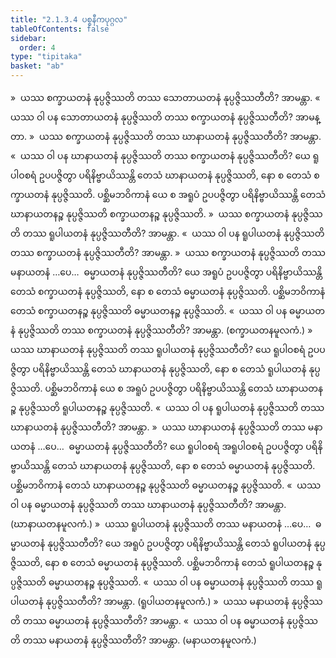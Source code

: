 ```yaml
---
title: "2.1.3.4 ပစ္စနီကပုဂ္ဂလ"
tableOfContents: false
sidebar:
  order: 4
type: "tipitaka"
basket: "ab"
---
```



<DynamicBreadcrumb />

<Division number="61">

<Paragraph number="611">
»  ယဿ စက္ခာယတနံ နုပ္ပဇ္ဇိဿတိ တဿ သောတာယတနံ နုပ္ပဇ္ဇိဿတီတိ? အာမန္တာ.
</Paragraph>

<Paragraph number="612">
«  ယဿ ဝါ ပန သောတာယတနံ နုပ္ပဇ္ဇိဿတိ တဿ စက္ခာယတနံ နုပ္ပဇ္ဇိဿတီတိ? အာမန္တာ.
</Paragraph>

<Paragraph number="613">
»  ယဿ စက္ခာယတနံ နုပ္ပဇ္ဇိဿတိ တဿ ဃာနာယတနံ နုပ္ပဇ္ဇိဿတီတိ? အာမန္တာ.
</Paragraph>

<Paragraph number="614">
«  ယဿ ဝါ ပန ဃာနာယတနံ နုပ္ပဇ္ဇိဿတိ တဿ စက္ခာယတနံ နုပ္ပဇ္ဇိဿတီတိ?
</Paragraph>

<Paragraph number="615">
ယေ ရူပါဝစရံ ဥပပဇ္ဇိတွာ ပရိနိဗ္ဗာယိဿန္တိ တေသံ ဃာနာယတနံ နုပ္ပဇ္ဇိဿတိ, နော စ တေသံ စက္ခာယတနံ နုပ္ပဇ္ဇိဿတိ. ပစ္ဆိမဘဝိကာနံ ယေ စ အရူပံ ဥပပဇ္ဇိတွာ ပရိနိဗ္ဗာယိဿန္တိ တေသံ ဃာနာယတနဉ္စ နုပ္ပဇ္ဇိဿတိ စက္ခာယတနဉ္စ နုပ္ပဇ္ဇိဿတိ.
</Paragraph>

<Paragraph number="616">
»  ယဿ စက္ခာယတနံ နုပ္ပဇ္ဇိဿတိ တဿ ရူပါယတနံ နုပ္ပဇ္ဇိဿတီတိ? အာမန္တာ.
</Paragraph>

<Paragraph number="617">
«  ယဿ ဝါ ပန ရူပါယတနံ နုပ္ပဇ္ဇိဿတိ တဿ စက္ခာယတနံ နုပ္ပဇ္ဇိဿတီတိ? အာမန္တာ.
</Paragraph>

<Paragraph number="618">
»  ယဿ စက္ခာယတနံ နုပ္ပဇ္ဇိဿတိ တဿ မနာယတနံ …ပေ…  ဓမ္မာယတနံ နုပ္ပဇ္ဇိဿတီတိ?
</Paragraph>

<Paragraph number="619">
ယေ အရူပံ ဥပပဇ္ဇိတွာ ပရိနိဗ္ဗာယိဿန္တိ တေသံ စက္ခာယတနံ နုပ္ပဇ္ဇိဿတိ, နော စ တေသံ ဓမ္မာယတနံ နုပ္ပဇ္ဇိဿတိ. ပစ္ဆိမဘဝိကာနံ တေသံ စက္ခာယတနဉ္စ နုပ္ပဇ္ဇိဿတိ ဓမ္မာယတနဉ္စ နုပ္ပဇ္ဇိဿတိ.
</Paragraph>

<Paragraph number="620">
«  ယဿ ဝါ ပန ဓမ္မာယတနံ နုပ္ပဇ္ဇိဿတိ တဿ စက္ခာယတနံ နုပ္ပဇ္ဇိဿတီတိ? အာမန္တာ. (စက္ခာယတနမူလကံ.)
</Paragraph>

</Division>
<Division number="62">

<Paragraph number="621">
»  ယဿ ဃာနာယတနံ နုပ္ပဇ္ဇိဿတိ တဿ ရူပါယတနံ နုပ္ပဇ္ဇိဿတီတိ?
</Paragraph>

<Paragraph number="622">
ယေ ရူပါဝစရံ ဥပပဇ္ဇိတွာ ပရိနိဗ္ဗာယိဿန္တိ တေသံ ဃာနာယတနံ နုပ္ပဇ္ဇိဿတိ, နော စ တေသံ ရူပါယတနံ နုပ္ပဇ္ဇိဿတိ. ပစ္ဆိမဘဝိကာနံ ယေ စ အရူပံ ဥပပဇ္ဇိတွာ ပရိနိဗ္ဗာယိဿန္တိ တေသံ ဃာနာယတနဉ္စ နုပ္ပဇ္ဇိဿတိ ရူပါယတနဉ္စ နုပ္ပဇ္ဇိဿတိ.
</Paragraph>

<Paragraph number="623">
«  ယဿ ဝါ ပန ရူပါယတနံ နုပ္ပဇ္ဇိဿတိ တဿ ဃာနာယတနံ နုပ္ပဇ္ဇိဿတီတိ? အာမန္တာ.
</Paragraph>

<Paragraph number="624">
»  ယဿ ဃာနာယတနံ နုပ္ပဇ္ဇိဿတိ တဿ မနာယတနံ …ပေ…  ဓမ္မာယတနံ နုပ္ပဇ္ဇိဿတီတိ?
</Paragraph>

<Paragraph number="625">
ယေ ရူပါဝစရံ အရူပါဝစရံ ဥပပဇ္ဇိတွာ ပရိနိဗ္ဗာယိဿန္တိ တေသံ ဃာနာယတနံ နုပ္ပဇ္ဇိဿတိ, နော စ တေသံ ဓမ္မာယတနံ နုပ္ပဇ္ဇိဿတိ. ပစ္ဆိမဘဝိကာနံ တေသံ ဃာနာယတနဉ္စ နုပ္ပဇ္ဇိဿတိ ဓမ္မာယတနဉ္စ နုပ္ပဇ္ဇိဿတိ.
</Paragraph>

<Paragraph number="626">
«  ယဿ ဝါ ပန ဓမ္မာယတနံ နုပ္ပဇ္ဇိဿတိ တဿ ဃာနာယတနံ နုပ္ပဇ္ဇိဿတီတိ? အာမန္တာ. (ဃာနာယတနမူလကံ.)
</Paragraph>

</Division>
<Division number="63">

<Paragraph number="627">
»  ယဿ ရူပါယတနံ နုပ္ပဇ္ဇိဿတိ တဿ မနာယတနံ …ပေ…  ဓမ္မာယတနံ နုပ္ပဇ္ဇိဿတီတိ?
</Paragraph>

<Paragraph number="628">
ယေ အရူပံ ဥပပဇ္ဇိတွာ ပရိနိဗ္ဗာယိဿန္တိ တေသံ ရူပါယတနံ နုပ္ပဇ္ဇိဿတိ, နော စ တေသံ ဓမ္မာယတနံ နုပ္ပဇ္ဇိဿတိ. ပစ္ဆိမဘဝိကာနံ တေသံ ရူပါယတနဉ္စ နုပ္ပဇ္ဇိဿတိ ဓမ္မာယတနဉ္စ နုပ္ပဇ္ဇိဿတိ.
</Paragraph>

<Paragraph number="629">
«  ယဿ ဝါ ပန ဓမ္မာယတနံ နုပ္ပဇ္ဇိဿတိ တဿ ရူပါယတနံ နုပ္ပဇ္ဇိဿတီတိ? အာမန္တာ. (ရူပါယတနမူလကံ.)
</Paragraph>

</Division>
<Division number="64">

<Paragraph number="630">
»  ယဿ မနာယတနံ နုပ္ပဇ္ဇိဿတိ တဿ ဓမ္မာယတနံ နုပ္ပဇ္ဇိဿတီတိ? အာမန္တာ.
</Paragraph>

<Paragraph number="631">
«  ယဿ ဝါ ပန ဓမ္မာယတနံ နုပ္ပဇ္ဇိဿတိ တဿ မနာယတနံ နုပ္ပဇ္ဇိဿတီတိ? အာမန္တာ. (မနာယတနမူလကံ.)
</Paragraph>
</Division>